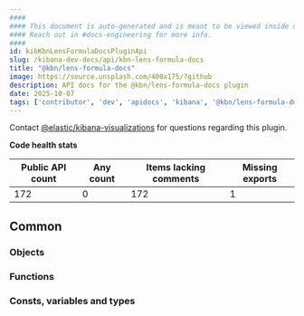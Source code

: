 ```yaml
---
####
#### This document is auto-generated and is meant to be viewed inside our experimental, new docs system.
#### Reach out in #docs-engineering for more info.
####
id: kibKbnLensFormulaDocsPluginApi
slug: /kibana-dev-docs/api/kbn-lens-formula-docs
title: "@kbn/lens-formula-docs"
image: https://source.unsplash.com/400x175/?github
description: API docs for the @kbn/lens-formula-docs plugin
date: 2025-10-07
tags: ['contributor', 'dev', 'apidocs', 'kibana', '@kbn/lens-formula-docs']
---
```




Contact [@elastic/kibana-visualizations](https://github.com/orgs/elastic/teams/kibana-visualizations) for questions regarding this plugin.

**Code health stats**

| Public API count  | Any count | Items lacking comments | Missing exports |
|-------------------|-----------|------------------------|-----------------|
| 172 | 0 | 172 | 1 |

## Common

### Objects
<DocDefinitionList data={kbnLensFormulaDocsObj.common.objects}/>

### Functions
<DocDefinitionList data={kbnLensFormulaDocsObj.common.functions}/>

### Consts, variables and types
<DocDefinitionList data={kbnLensFormulaDocsObj.common.misc}/>

